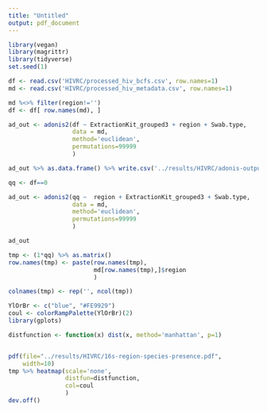 ```yaml
---
title: "Untitled"
output: pdf_document
---
```



```r
library(vegan)
library(magrittr)
library(tidyverse)
set.seed(1)
```


```r
df <- read.csv('HIVRC/processed_hiv_bcfs.csv', row.names=1)
md <- read.csv('HIVRC/processed_hiv_metadata.csv', row.names=1)

md %<>% filter(region!='')
df <- df[ row.names(md), ]

```

```r
ad_out <- adonis2(df ~ ExtractionKit_grouped3 + region + Swab.type, 
                  data = md, 
                  method='euclidean',
                  permutations=99999
                  )

```

```r
ad_out %>% as.data.frame() %>% write.csv('../results/HIVRC/adonis-output.csv')
```

```r
qq <- df==0

ad_out <- adonis2(qq ~  region + ExtractionKit_grouped3 + Swab.type, 
                  data = md, 
                  method='euclidean',
                  permutations=99999
                  )

ad_out
```



```r
tmp <- (1*qq) %>% as.matrix()
row.names(tmp) <- paste(row.names(tmp), 
                        md[row.names(tmp),]$region
                        )

colnames(tmp) <- rep('', ncol(tmp))

YlOrBr <- c("blue", "#FE9929")
coul <- colorRampPalette(YlOrBr)(2)
library(gplots)

distfunction <- function(x) dist(x, method='manhattan', p=1)


pdf(file="../results/HIVRC/16s-region-species-presence.pdf", 
    width=10)
tmp %>% heatmap(scale='none',
                distfun=distfunction,
                col=coul
                )
dev.off()
```





